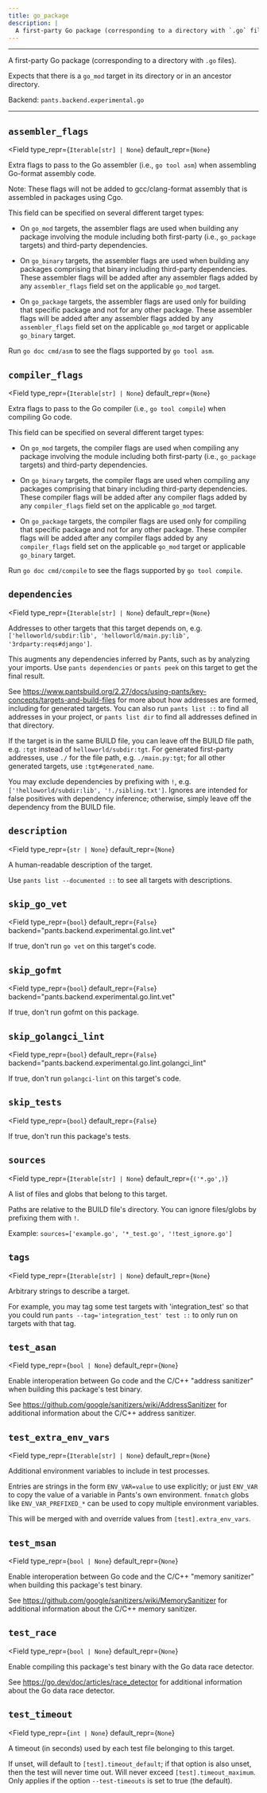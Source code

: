 ```yaml
---
title: go_package
description: |
  A first-party Go package (corresponding to a directory with `.go` files).
---
```



---

A first-party Go package (corresponding to a directory with `.go` files).

Expects that there is a `go_mod` target in its directory or in an ancestor directory.

Backend: <span className="color--primary">`pants.backend.experimental.go`</span>

---

<span className={styles.options}>

## `assembler_flags`

<Field
    type_repr={`Iterable[str] | None`}
    default_repr={`None`}
>

Extra flags to pass to the Go assembler (i.e., `go tool asm`) when assembling Go-format assembly code.

Note: These flags will not be added to gcc/clang-format assembly that is assembled in packages using Cgo.

This field can be specified on several different target types:

- On `go_mod` targets, the assembler flags are used when building any package involving the module including both first-party (i.e., `go_package` targets) and third-party dependencies.

- On `go_binary` targets, the assembler flags are used when building any packages comprising that binary including third-party dependencies. These assembler flags will be added after any assembler flags added by any `assembler_flags` field set on the applicable `go_mod` target.

- On `go_package` targets, the assembler flags are used only for building that specific package and not for any other package. These assembler flags will be added after any assembler flags added by any `assembler_flags` field set on the applicable `go_mod` target or applicable `go_binary` target.

Run `go doc cmd/asm` to see the flags supported by `go tool asm`.

</Field>

## `compiler_flags`

<Field
    type_repr={`Iterable[str] | None`}
    default_repr={`None`}
>

Extra flags to pass to the Go compiler (i.e., `go tool compile`) when compiling Go code.

This field can be specified on several different target types:

- On `go_mod` targets, the compiler flags are used when compiling any package involving the module including both first-party (i.e., `go_package` targets) and third-party dependencies.

- On `go_binary` targets, the compiler flags are used when compiling any packages comprising that binary including third-party dependencies. These compiler flags will be added after any compiler flags added by any `compiler_flags` field set on the applicable `go_mod` target.

- On `go_package` targets, the compiler flags are used only for compiling that specific package and not for any other package. These compiler flags will be added after any compiler flags added by any `compiler_flags` field set on the applicable `go_mod` target or applicable `go_binary` target.

Run `go doc cmd/compile` to see the flags supported by `go tool compile`.

</Field>

## `dependencies`

<Field
    type_repr={`Iterable[str] | None`}
    default_repr={`None`}
>

Addresses to other targets that this target depends on, e.g. `['helloworld/subdir:lib', 'helloworld/main.py:lib', '3rdparty:reqs#django']`.

This augments any dependencies inferred by Pants, such as by analyzing your imports. Use `pants dependencies` or `pants peek` on this target to get the final result.

See https://www.pantsbuild.org/2.27/docs/using-pants/key-concepts/targets-and-build-files for more about how addresses are formed, including for generated targets. You can also run `pants list ::` to find all addresses in your project, or `pants list dir` to find all addresses defined in that directory.

If the target is in the same BUILD file, you can leave off the BUILD file path, e.g. `:tgt` instead of `helloworld/subdir:tgt`. For generated first-party addresses, use `./` for the file path, e.g. `./main.py:tgt`; for all other generated targets, use `:tgt#generated_name`.

You may exclude dependencies by prefixing with `!`, e.g. `['!helloworld/subdir:lib', '!./sibling.txt']`. Ignores are intended for false positives with dependency inference; otherwise, simply leave off the dependency from the BUILD file.

</Field>

## `description`

<Field
    type_repr={`str | None`}
    default_repr={`None`}
>

A human-readable description of the target.

Use `pants list --documented ::` to see all targets with descriptions.

</Field>

## `skip_go_vet`

<Field
    type_repr={`bool`}
    default_repr={`False`}
    backend="pants.backend.experimental.go.lint.vet"
>

If true, don&#x27;t run `go vet` on this target&#x27;s code.

</Field>

## `skip_gofmt`

<Field
    type_repr={`bool`}
    default_repr={`False`}
    backend="pants.backend.experimental.go.lint.vet"
>

If true, don&#x27;t run gofmt on this package.

</Field>

## `skip_golangci_lint`

<Field
    type_repr={`bool`}
    default_repr={`False`}
    backend="pants.backend.experimental.go.lint.golangci_lint"
>

If true, don&#x27;t run `golangci-lint` on this target&#x27;s code.

</Field>

## `skip_tests`

<Field
    type_repr={`bool`}
    default_repr={`False`}
>

If true, don&#x27;t run this package&#x27;s tests.

</Field>

## `sources`

<Field
    type_repr={`Iterable[str] | None`}
    default_repr={`('*.go',)`}
>

A list of files and globs that belong to this target.

Paths are relative to the BUILD file&#x27;s directory. You can ignore files/globs by prefixing them with `!`.

Example: `sources=['example.go', '*_test.go', '!test_ignore.go']`

</Field>

## `tags`

<Field
    type_repr={`Iterable[str] | None`}
    default_repr={`None`}
>

Arbitrary strings to describe a target.

For example, you may tag some test targets with &#x27;integration_test&#x27; so that you could run `pants --tag='integration_test' test ::` to only run on targets with that tag.

</Field>

## `test_asan`

<Field
    type_repr={`bool | None`}
    default_repr={`None`}
>

Enable interoperation between Go code and the C/C++ &#x22;address sanitizer&#x22; when building this package&#x27;s test binary.

See https://github.com/google/sanitizers/wiki/AddressSanitizer for additional information about the C/C++ address sanitizer.

</Field>

## `test_extra_env_vars`

<Field
    type_repr={`Iterable[str] | None`}
    default_repr={`None`}
>

Additional environment variables to include in test processes.

Entries are strings in the form `ENV_VAR=value` to use explicitly; or just `ENV_VAR` to copy the value of a variable in Pants&#x27;s own environment. `fnmatch` globs like `ENV_VAR_PREFIXED_*` can be used to copy multiple environment variables.

This will be merged with and override values from `[test].extra_env_vars`.

</Field>

## `test_msan`

<Field
    type_repr={`bool | None`}
    default_repr={`None`}
>

Enable interoperation between Go code and the C/C++ &#x22;memory sanitizer&#x22; when building this package&#x27;s test binary.

See https://github.com/google/sanitizers/wiki/MemorySanitizer for additional information about the C/C++ memory sanitizer.

</Field>

## `test_race`

<Field
    type_repr={`bool | None`}
    default_repr={`None`}
>

Enable compiling this package&#x27;s test binary with the Go data race detector.

See https://go.dev/doc/articles/race_detector for additional information about the Go data race detector.

</Field>

## `test_timeout`

<Field
    type_repr={`int | None`}
    default_repr={`None`}
>

A timeout (in seconds) used by each test file belonging to this target.

If unset, will default to `[test].timeout_default`; if that option is also unset, then the test will never time out. Will never exceed `[test].timeout_maximum`. Only applies if the option `--test-timeouts` is set to true (the default).

</Field>

</span>
